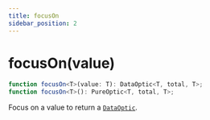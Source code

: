 ```yaml
---
title: focusOn
sidebar_position: 2
---
```


# focusOn(value)

```ts
function focusOn<T>(value: T): DataOptic<T, total, T>;
function focusOn<T>(): PureOptic<T, total, T>;
```

Focus on a value to return a [`DataOptic`](../Guides/data_optic.mdx).
